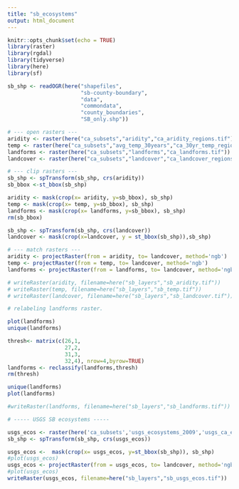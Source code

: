 ```yaml
---
title: "sb_ecosystems"
output: html_document
---
```


```r
knitr::opts_chunk$set(echo = TRUE)
library(raster)
library(rgdal)
library(tidyverse)
library(here)
library(sf)
```

```r
sb_shp <- readOGR(here("shapefiles",
                       "sb-county-boundary",
                       "data",
                       "commondata",
                       "county_boundaries",
                       "SB_only.shp"))

# --- open rasters ---
aridity <- raster(here("ca_subsets","aridity","ca_aridity_regions.tif"))
temp <- raster(here("ca_subsets","avg_temp_30years","ca_30yr_temp_regions.tif"))
landforms <- raster(here("ca_subsets","landforms","ca_landforms.tif"))
landcover <- raster(here("ca_subsets","landcover","ca_landcover_regions.tif"))

# --- clip rasters ---
sb_shp <- spTransform(sb_shp, crs(aridity))
sb_bbox <-st_bbox(sb_shp)

aridity <- mask(crop(x= aridity, y=sb_bbox), sb_shp)
temp <- mask(crop(x= temp, y=sb_bbox), sb_shp)
landforms <- mask(crop(x= landforms, y=sb_bbox), sb_shp)
rm(sb_bbox)

sb_shp <- spTransform(sb_shp, crs(landcover))
landcover <- mask(crop(x=landcover, y = st_bbox(sb_shp)),sb_shp)
```


```r
# --- match rasters ---
aridity <- projectRaster(from = aridity, to= landcover, method='ngb')
temp <- projectRaster(from = temp, to= landcover, method='ngb')
landforms <- projectRaster(from = landforms, to= landcover, method='ngb')

# writeRaster(aridity, filename=here("sb_layers","sb_aridity.tif"))
# writeRaster(temp, filename=here("sb_layers","sb_temp.tif"))
# writeRaster(landcover, filename=here("sb_layers","sb_landcover.tif"))
```

```r
# relabeling landforms raster. 

plot(landforms)
unique(landforms)

thresh<- matrix(c(26,1,
                  27,2,
                  31,3,
                  32,4), nrow=4,byrow=TRUE)
landforms <- reclassify(landforms,thresh) 
rm(thresh)

unique(landforms)
plot(landforms)

#writeRaster(landforms, filename=here("sb_layers","sb_landforms.tif"))

```

```r
# ----- USGS SB ecosystems -----

usgs_ecos <- raster(here('ca_subsets','usgs_ecosystems_2009','usgs_ca_ecos.tif'))
sb_shp <- spTransform(sb_shp, crs(usgs_ecos))

usgs_ecos <-  mask(crop(x= usgs_ecos, y=st_bbox(sb_shp)), sb_shp)
#plot(usgs_ecos)
usgs_ecos <- projectRaster(from = usgs_ecos, to= landcover, method='ngb')
#plot(usgs_ecos)
writeRaster(usgs_ecos, filename=here("sb_layers","sb_usgs_ecos.tif"))
```


